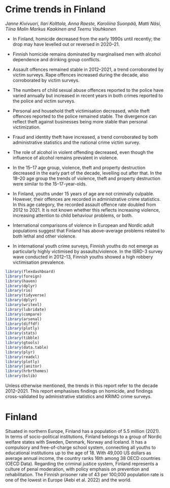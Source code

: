 # Crime trends in Finland  {.unnumbered}

*Janne Kivivuori, Ilari Kolttola, Anna Raeste, Karoliina Suonpää, Matti Näsi, Tiina Malin Markus Kaakinen and Teemu Vauhkonen*

- In Finland, homicide decreased from the early 1990s until recently; the drop may have levelled out or reversed in 2020--21.

- Finnish homicide remains dominated by marginalised men with alcohol dependence and drinking group conflicts.

- Assault offences remained stable in 2012--2021, a trend corroborated by victim surveys. Rape offences increased during the decade, also corroborated by victim surveys.

- The numbers of child sexual abuse offences reported to the police have varied annually but increased in recent years in both crimes reported to the police and victim surveys.

- Personal and household theft victimisation decreased, while theft offences reported to the police remained stable. The divergence can reflect theft against businesses being more stable than personal victimization.

- Fraud and identity theft have increased, a trend corroborated by both administrative statistics and the national crime victim survey.

- The role of alcohol in violent offending decreased, even though the influence of alcohol remains prevalent in violence.

- In the 15--17 age group, violence, theft and property destruction decreased in the early part of the decade, levelling out after that. In the 18--20 age group the trends of violence, theft and property destruction were similar to the 15--17-year-olds.

- In Finland, youths under 15 years of age are not criminally culpable. However, their offences are recorded in administrative crime statistics. In this age category, the recorded assault offence rate doubled from 2012 to 2021. It is not known whether this reflects increasing violence, increasing attention to child behaviour problems, or both.

- International comparisons of violence in European and Nordic adult populations suggest that Finland has above-average problems related to both lethal and other violence.

- In international youth crime surveys, Finnish youths do not emerge as particularly highly victimised by assaults/violence. In the ISRD-3 survey wave conducted in 2012--13, Finnish youths showed a high robbery victimisation prevalence.

```{r setup, include=FALSE}
library(flexdashboard)
library(foreign)
library(haven)
library(dplyr)
library(rio)
library(tidyverse)
library(dplyr)
library(writexl)
library(lubridate)
library(compare)
library(arsenal)
library(diffdf)
library(plotly)
library(stats)
library(tibble)
library(gtools)
library(data.table)
library(plyr)
library(readxl)
library(plotly)
library(janitor)
library(hrbrthemes)
library(bslib)

```

Unless otherwise mentioned, the trends in this report refer to the decade 2012--2021. This report emphasises findings on homicide, and findings cross-validated by administrative statistics and KRIMO crime surveys.

# Finland

Situated in northern Europe, Finland has a population of 5.5 million (2021). In terms of socio-political institutions, Finland belongs to a group of Nordic welfare states with Sweden, Denmark, Norway and Iceland. It has a compulsory and free-of-charge school system, connecting all youths to educational institutions up to the age of 18. With 49,000 US dollars as average annual income, the country ranks 16th among 38 OECD countries (OECD Data). Regarding the criminal justice system, Finland represents a culture of penal moderation, with policy emphasis on prevention and rehabilitation. The Finnish prisoner rate of 43 per 100,000 population rate is one of the lowest in Europe (Aebi et al. 2022) and the world.
